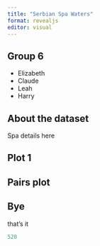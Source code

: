 ```yaml
---
title: "Serbian Spa Waters"
format: revealjs
editor: visual
---
```


## Group 6

- Elizabeth
- Claude
- Leah  
- Harry

## About the dataset

Spa details here

## Plot 1


## Pairs plot

## Bye

that's it 
```r
520
```



